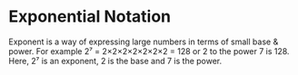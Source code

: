 # Exponential Notation

Exponent is a way of expressing large numbers in terms of small base & power. For example 2⁷ = 2×2×2×2×2×2×2 = 128 or 2 to the power 7 is 128. Here, 2⁷ is an exponent, 2 is the base and 7 is the power.